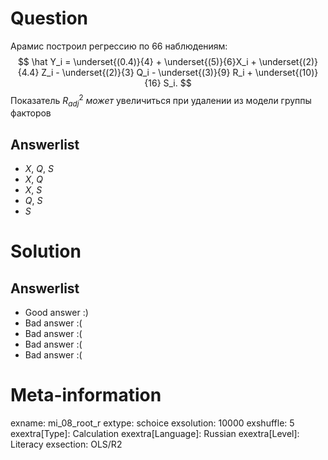 Question
========

Арамис построил регрессию по 66 наблюдениям:
$$
\hat Y_i = \underset{(0.4)}{4} + \underset{(5)}{6}X_i + \underset{(2)}{4.4} Z_i - \underset{(2)}{3} Q_i - \underset{(3)}{9} R_i + \underset{(10)}{16} S_i.
$$
Показатель $R^2_{adj}$ *может* увеличиться при удалении из модели группы факторов

Answerlist
----------
* $X$, $Q$, $S$
* $X$, $Q$
* $X$, $S$
* $Q$, $S$
* $S$

Solution
========

Answerlist
----------
*  Good answer :)
*  Bad answer :(
*  Bad answer :(
*  Bad answer :(
*  Bad answer :(

Meta-information
================
exname: mi_08_root_r
extype: schoice
exsolution: 10000
exshuffle: 5
exextra[Type]: Calculation
exextra[Language]: Russian
exextra[Level]: Literacy
exsection: OLS/R2
